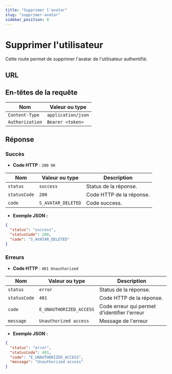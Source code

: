 ```yaml
---
title: "Supprimer l'avatar"
slug: "supprimer-avatar"
sidebar_position: 8
---
```



# Supprimer l'utilisateur

Cette route permet de supprimer l'avatar de l'utilisateur authentifié.

## URL

<HttpMethod method="DELETE" route="/v1/user/avatar" />

## En-têtes de la requête

| Nom      |        Valeur ou type                  |
|-----------|------------------------------|
| `Content-Type`     | `application/json`            |
| `Authorization`     | `Bearer <token>`            |

## Réponse

### Succès

- **Code HTTP** : `200 OK`

| Nom      |        Valeur ou type                  | Description                                         |
|-----------|------------------------------|-----------------------------------------------------|
| `status`     | `success`            | Status de la réponse.               |
| `statusCode`     | `200`          | Code HTTP de la réponse. |
| `code`     | `S_AVATAR_DELETED`        | Code success.                |

- **Exemple JSON :**

```json
{
  "status": "success",
  "statusCode": 200,
  "code": "S_AVATAR_DELETED"
}
```

### Erreurs

- **Code HTTP** : `401 Unauthorized`

| Nom      |        Valeur   ou type               | Description                                         |
|-----------|------------------------------|-----------------------------------------------------|
| `status`     | `error`            | Status de la réponse.               |
| `statusCode`     | `401`        | Code HTTP de la réponse. |
| `code`     | `E_UNAUTHORIZED_ACCESS`     | Code erreur qui permet d'identifier l'erreur                |
| `message`     | `Unauthorized access`       | Message de l'erreur     |


- **Exemple JSON :**

```json
{
  "status": "error",
  "statusCode": 401,
  "code": "E_UNAUTHORIZED_ACCESS",
  "message": "Unauthorized access"
}
```